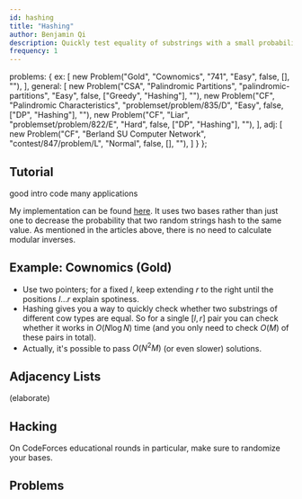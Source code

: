```yaml
---
id: hashing
title: "Hashing"
author: Benjamin Qi
description: Quickly test equality of substrings with a small probability of failure.
frequency: 1
---
```



  problems: {
    ex: [
      new Problem("Gold", "Cownomics", "741", "Easy", false, [], ""),
    ],
    general: [
      new Problem("CSA", "Palindromic Partitions", "palindromic-partitions", "Easy", false, ["Greedy", "Hashing"], ""),
      new Problem("CF", "Palindromic Characteristics", "problemset/problem/835/D", "Easy", false, ["DP", "Hashing"], ""),
      new Problem("CF", "Liar", "problemset/problem/822/E", "Hard", false, ["DP", "Hashing"], ""),
    ],
    adj: [
      new Problem("CF", "Berland SU Computer Network", "contest/847/problem/L", "Normal", false, [], ""),
    ]
  }
};

## Tutorial

<resources>
  <resource source="CPH" title="26.3 - String Hashing" starred>good intro</resource>
  <resource source="cp-algo" title="String Hashing" url="string/string-hashing.html" starred>code</resource>
  <resource source="PAPS" title="14.3 - Hashing" starred>many applications</resource>

</resources>

My implementation can be found [here](https://github.com/bqi343/USACO/blob/master/Implementations/content/strings%20(14)/Light/HashRange%20(14.2).h). It uses two bases rather than just one to decrease the probability that two random strings hash to the same value. As mentioned in the articles above, there is no need to calculate modular inverses.

## Example: Cownomics (Gold)

<problems-list problems={metadata.problems.ex} />

  - Use two pointers; for a fixed $l$, keep extending $r$ to the right until the positions $l\ldots r$ explain spotiness. 
  - Hashing gives you a way to quickly check whether two substrings of different cow types are equal. So for a single $[l,r]$ pair you can check whether it works in $O(N\log N)$ time (and you only need to check $O(M)$ of these pairs in total).
  - Actually, it's possible to pass $O(N^2M)$ (or even slower) solutions.

## Adjacency Lists

(elaborate)

<problems-list problems={metadata.problems.adj} />

## Hacking

<resources>
  <resource source="CF" title="dacin21 - Anti-Hash Tests" url="blog/entry/60442">On CodeForces educational rounds in particular, make sure to randomize your bases.</resource>
</resources>

## Problems

<problems-list problems={metadata.problems.general} />

